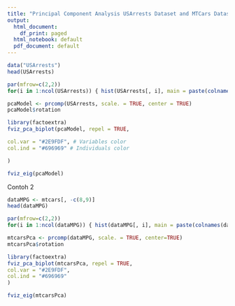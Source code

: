 ---
title: "Principal Component Analysis USArrests Dataset and MTCars Dataset"
output:
  html_document:
    df_print: paged
  html_notebook: default
  pdf_document: default
---


```{r}
data("USArrests")
head(USArrests)
```

```{r}
par(mfrow=c(2,2))
for(i in 1:ncol(USArrests)) { hist(USArrests[, i], main = paste(colnames(USArrests[i])), xlab = "") }
```

```{r}
pcaModel <- prcomp(USArrests, scale. = TRUE, center = TRUE)
pcaModel$rotation
```

```{r}
library(factoextra)
fviz_pca_biplot(pcaModel, repel = TRUE,

col.var = "#2E9FDF", # Variables color
col.ind = "#696969" # Individuals color

)
```

```{r}
fviz_eig(pcaModel)
```

Contoh 2

```{r}
dataMPG <- mtcars[, -c(8,9)]
head(dataMPG)
```

```{r}
par(mfrow=c(2,2))
for(i in 1:ncol(dataMPG)) { hist(dataMPG[, i], main = paste(colnames(dataMPG[i])), xlab = "") }
```

```{r}
mtcarsPca <- prcomp(dataMPG, scale. = TRUE, center=TRUE)
mtcarsPca$rotation
```

```{r}
library(factoextra)
fviz_pca_biplot(mtcarsPca, repel = TRUE,
col.var = "#2E9FDF",
col.ind = "#696969"
)
```

```{r}
fviz_eig(mtcarsPca)
```

